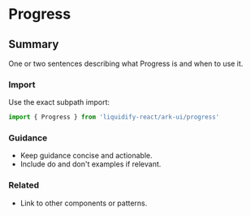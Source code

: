 # Progress
## Summary
One or two sentences describing what Progress is and when to use it.

### Import
Use the exact subpath import:

```ts
import { Progress } from 'liquidify-react/ark-ui/progress'
```

### Guidance
- Keep guidance concise and actionable.
- Include do and don't examples if relevant.

### Related
- Link to other components or patterns.
